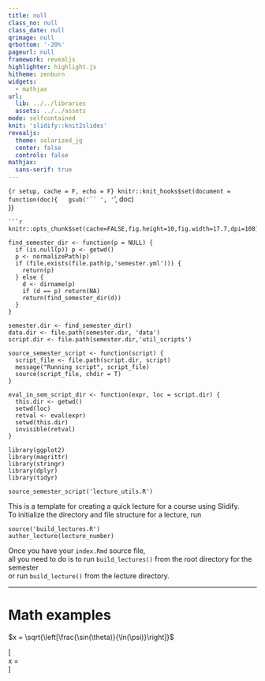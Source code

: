 ```yaml
---
title: null
class_no: null
class_date: null
qrimage: null
qrbottom: '-20%'
pageurl: null
framework: revealjs
highlighter: highlight.js
hitheme: zenburn
widgets:
  - mathjax
url:
  lib: ../../libraries
  assets: ../../assets
mode: selfcontained
knit: 'slidify::knit2slides'
revealjs:
  theme: solarized_jg
  center: false
  controls: false
mathjax:
  sans-serif: true
---
```


`{r setup, cache = F, echo = F} knitr::knit_hooks$set(document = function(doc){   gsub('`` ', '`', doc)<br>})

````
```r
knitr::opts_chunk$set(cache=FALSE,fig.height=10,fig.width=17.7,dpi=108)

find_semester_dir <- function(p = NULL) {
  if (is.null(p)) p <- getwd()
  p <- normalizePath(p)
  if (file.exists(file.path(p,'semester.yml'))) {
    return(p)
  } else {
    d <- dirname(p)
    if (d == p) return(NA)
    return(find_semester_dir(d))
  }
}

semester.dir <- find_semester_dir()
data.dir <- file.path(semester.dir, 'data')
script.dir <- file.path(semester.dir,'util_scripts')

source_semester_script <- function(script) {
  script_file <- file.path(script.dir, script)
  message("Running script", script_file)
  source(script_file, chdir = T)
}

eval_in_sem_script_dir <- function(expr, loc = script.dir) {
  this.dir <- getwd()
  setwd(loc)
  retval <- eval(expr)
  setwd(this.dir)
  invisible(retval)
}

library(ggplot2)
library(magrittr)
library(stringr)
library(dplyr)
library(tidyr)

source_semester_script('lecture_utils.R')
````

This is a template for creating a quick lecture for a course using Slidify.<br>To initialize the directory and file structure for a lecture, run

```
source('build_lectures.R')
author_lecture(lecture_number)
```

Once you have your `index.Rmd` source file,<br>all you need to do is to run `build_lectures()` from the root directory for the semester<br>or run `build_lecture()` from the lecture directory.

--------------------------------------------------------------------------------

# Math examples
$x = \sqrt{\left[\frac{\sin(\theta)}{\ln(\psi)}\right]}$

[<br>x = \sqrt{\left[\frac{\sin(\theta)}{\ln(\psi)}\right]}<br>]
